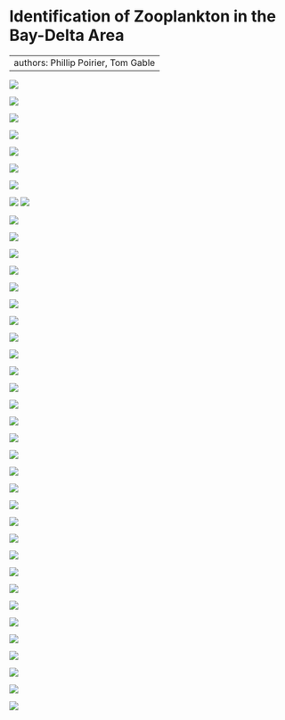 # Identification of Zooplankton in the Bay-Delta Area {.unnumbered}

---
authors: Phillip Poirier, Tom Gable
---


![](Phillip's Zooplankton V4 TLB Jan2020/Slide1.png)

![](Phillip's Zooplankton V4 TLB Jan2020/Slide2.png)

![](Phillip's Zooplankton V4 TLB Jan2020/Slide3.png)

![](Phillip's Zooplankton V4 TLB Jan2020/Slide4.png)

![](Phillip's Zooplankton V4 TLB Jan2020/Slide5.png)

![](Phillip's Zooplankton V4 TLB Jan2020/Slide6.png)

![](Phillip's Zooplankton V4 TLB Jan2020/Slide7.png)

![](Phillip's Zooplankton V4 TLB Jan2020/Slide8.png)
![](Phillip's Zooplankton V4 TLB Jan2020/Slide9.png)

![](Phillip's Zooplankton V4 TLB Jan2020/Slide10.png)

![](Phillip's Zooplankton V4 TLB Jan2020/Slide11.png)

![](Phillip's Zooplankton V4 TLB Jan2020/Slide12.png)

![](Phillip's Zooplankton V4 TLB Jan2020/Slide13.png)

![](Phillip's Zooplankton V4 TLB Jan2020/Slide14.png)

![](Phillip's Zooplankton V4 TLB Jan2020/Slide15.png)

![](Phillip's Zooplankton V4 TLB Jan2020/Slide16.png)

![](Phillip's Zooplankton V4 TLB Jan2020/Slide17.png)

![](Phillip's Zooplankton V4 TLB Jan2020/Slide18.png)

![](Phillip's Zooplankton V4 TLB Jan2020/Slide19.png)

![](Phillip's Zooplankton V4 TLB Jan2020/Slide20.png)

![](Phillip's Zooplankton V4 TLB Jan2020/Slide21.png)

![](Phillip's Zooplankton V4 TLB Jan2020/Slide22.png)

![](Phillip's Zooplankton V4 TLB Jan2020/Slide23.png)

![](Phillip's Zooplankton V4 TLB Jan2020/Slide24.png)

![](Phillip's Zooplankton V4 TLB Jan2020/Slide25.png)

![](Phillip's Zooplankton V4 TLB Jan2020/Slide26.png)

![](Phillip's Zooplankton V4 TLB Jan2020/Slide27.png)

![](Phillip's Zooplankton V4 TLB Jan2020/Slide28.png)

![](Phillip's Zooplankton V4 TLB Jan2020/Slide29.png)

![](Phillip's Zooplankton V4 TLB Jan2020/Slide30.png)

![](Phillip's Zooplankton V4 TLB Jan2020/Slide31.png)

![](Phillip's Zooplankton V4 TLB Jan2020/Slide32.png)

![](Phillip's Zooplankton V4 TLB Jan2020/Slide33.png)

![](Phillip's Zooplankton V4 TLB Jan2020/Slide34.png)

![](Phillip's Zooplankton V4 TLB Jan2020/Slide35.png)

![](Phillip's Zooplankton V4 TLB Jan2020/Slide36.png)

![](Phillip's Zooplankton V4 TLB Jan2020/Slide37.png)

![](Phillip's Zooplankton V4 TLB Jan2020/Slide38.png)

![](Phillip's Zooplankton V4 TLB Jan2020/Slide39.png)
